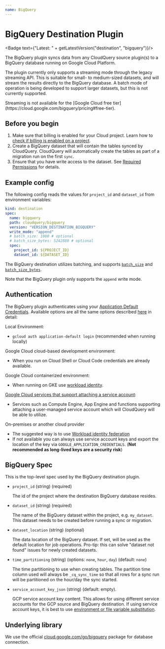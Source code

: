 ```yaml
---
name: BigQuery
---
```

# BigQuery Destination Plugin


<Badge text={"Latest: " + getLatestVersion("destination", "bigquery")}/>

The BigQuery plugin syncs data from any CloudQuery source plugin(s) to a BigQuery database running on Google Cloud Platform.

The plugin currently only supports a streaming mode through the legacy streaming API. This is suitable for small- to medium-sized datasets, and will stream the results directly to the BigQuery database. A batch mode of operation is being developed to support larger datasets, but this is not currently supported.

<Callout type="info">
Streaming is not available for the [Google Cloud free tier](https://cloud.google.com/bigquery/pricing#free-tier).
</Callout>

## Before you begin

1. Make sure that billing is enabled for your Cloud project. Learn how to [check if billing is enabled on a project](https://cloud.google.com/billing/docs/how-to/verify-billing-enabled).
2. Create a BigQuery dataset that will contain the tables synced by CloudQuery. CloudQuery will automatically create the tables as part of a migration run on the first `sync`.
3. Ensure that you have write access to the dataset. See [Required Permissions](https://cloud.google.com/bigquery/docs/streaming-data-into-bigquery) for details.

## Example config

The following config reads the values for `project_id` and `dataset_id` from environment variables:

```yaml copy
kind: destination
spec:
  name: bigquery
  path: cloudquery/bigquery
  version: "VERSION_DESTINATION_BIGQUERY"
  write_mode: "append"
  # batch_size: 1000 # optional
  # batch_size_bytes: 5242880 # optional
  spec:
    project_id: ${PROJECT_ID}
    dataset_id: ${DATASET_ID}
```

The BigQuery destination utilizes batching, and supports [`batch_size`](/docs/reference/destination-spec#batch_size) and [`batch_size_bytes`](/docs/reference/destination-spec#batch_size_bytes).

Note that the BigQuery plugin only supports the `append` write mode. 

## Authentication

The BigQuery plugin authenticates using your [Application Default Credentials](https://cloud.google.com/sdk/gcloud/reference/auth/application-default). Available options are all the same options described [here](https://cloud.google.com/docs/authentication/provide-credentials-adc) in detail:

Local Environment:

- `gcloud auth application-default login` (recommended when running locally)

Google Cloud cloud-based development environment:

- When you run on Cloud Shell or Cloud Code credentials are already available.

Google Cloud containerized environment:

- When running on GKE use [workload identity](https://cloud.google.com/kubernetes-engine/docs/how-to/workload-identity).

[Google Cloud services that support attaching a service account](https://cloud.google.com/docs/authentication/provide-credentials-adc#attached-sa):

- Services such as Compute Engine, App Engine and functions supporting attaching a user-managed service account which will CloudQuery will be able to utilize.

On-premises or another cloud provider

- The suggested way is to use [Workload identity federation](https://cloud.google.com/iam/docs/workload-identity-federation)
- If not available you can always use service account keys and export the location of the key via `GOOGLE_APPLICATION_CREDENTIALS`. (**Not recommended as long-lived keys are a security risk**)

## BigQuery Spec

This is the top-level spec used by the BigQuery destination plugin.

- `project_id` (string) (required)

  The id of the project where the destination BigQuery database resides.


- `dataset_id` (string) (required)

  The name of the BigQuery dataset within the project, e.g. `my_dataset`. This dataset needs to be created before running a sync or migration.


- `dataset_location` (string) (optional)

  The data location of the BigQuery dataset. If set, will be used as the default location for job operations. Pro-tip: this can solve "dataset not found" issues for newly created datasets.


- `time_partitioning` (string) (options: `none`, `hour`, `day`) (default: `none`)

  The time partitioning to use when creating tables. The partition time column used will always be `_cq_sync_time` so that all rows for a sync run will be partitioned on the hour/day the sync started.

- `service_account_key_json` (string) (default: empty).

  GCP service account key content. This allows for using different service accounts for the GCP source and BigQuery destination. If using service account keys, it is best to use [environment or file variable substitution](/docs/advanced-topics/environment-variable-substitution).

## Underlying library

We use the official [cloud.google.com/go/bigquery](https://pkg.go.dev/cloud.google.com/go/bigquery) package for database connection.
